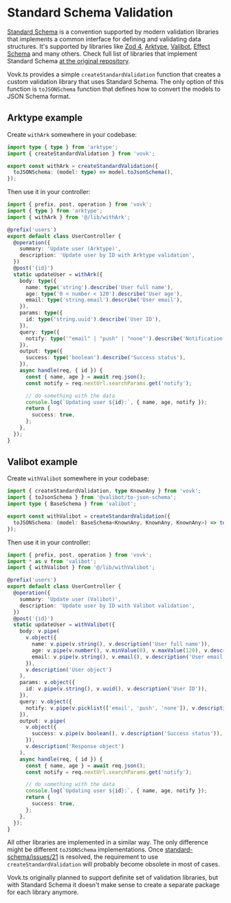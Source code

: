 # Standard Schema Validation

[Standard Schema](https://github.com/standard-schema/standard-schema) is a convention supported by modern validation libraries that implements a common interface for defining and validating data structures. It's supported by libraries like [Zod 4](https://www.npmjs.com/package/zod), [Arktype](https://www.npmjs.com/package/arktype), [Valibot](https://www.npmjs.com/package/valibot), [Effect Schema](https://effect.website/docs/schema/introduction/) and many others. Check full list of libraries that implement Standard Schema [at the original repository](https://github.com/standard-schema/standard-schema?tab=readme-ov-file#what-schema-libraries-implement-the-spec).

Vovk.ts provides a simple `createStandardValidation` function that creates a custom validation library that uses Standard Schema. The only option of this function is `toJSONSchema` function that defines how to convert the models to JSON Schema format.

## Arktype example

Create `withArk` somewhere in your codebase:

```ts filename="src/lib/withArk.ts"
import type { type } from 'arktype';
import { createStandardValidation } from 'vovk';

export const withArk = createStandardValidation({
  toJSONSchema: (model: type) => model.toJsonSchema(),
});
```

Then use it in your controller:

```ts filename="src/modules/user/UserController.ts"
import { prefix, post, operation } from 'vovk';
import { type } from 'arktype';
import { withArk } from '@/lib/withArk';

@prefix('users')
export default class UserController {
  @operation({
    summary: 'Update user (Arktype)',
    description: 'Update user by ID with Arktype validation',
  })
  @post('{id}')
  static updateUser = withArk({
    body: type({
      name: type('string').describe('User full name'),
      age: type('0 < number < 120').describe('User age'),
      email: type('string.email').describe('User email'),
    }),
    params: type({
      id: type('string.uuid').describe('User ID'),
    }),
    query: type({
      notify: type('"email" | "push" | "none"').describe('Notification type'),
    }),
    output: type({
      success: type('boolean').describe('Success status'),
    }),
    async handle(req, { id }) {
      const { name, age } = await req.json();
      const notify = req.nextUrl.searchParams.get('notify');

      // do something with the data
      console.log(`Updating user ${id}:`, { name, age, notify });
      return {
        success: true,
      };
    },
  });
}
```

## Valibot example

Create `withValibot` somewhere in your codebase:

```ts filename="src/lib/withValibot.ts"
import { createStandardValidation, type KnownAny } from 'vovk';
import { toJsonSchema } from '@valibot/to-json-schema';
import type { BaseSchema } from 'valibot';

export const withValibot = createStandardValidation({
  toJSONSchema: (model: BaseSchema<KnownAny, KnownAny, KnownAny>) => toJsonSchema(model),
});
```

Then use it in your controller:

```ts filename="src/modules/user/UserController.ts"
import { prefix, post, operation } from 'vovk';
import * as v from 'valibot';
import { withValibot } from '@/lib/withValibot';

@prefix('users')
export default class UserController {
  @operation({
    summary: 'Update user (Valibot)',
    description: 'Update user by ID with Valibot validation',
  })
  @post('{id}')
  static updateUser = withValibot({
    body: v.pipe(
      v.object({
        name: v.pipe(v.string(), v.description('User full name')),
        age: v.pipe(v.number(), v.minValue(0), v.maxValue(120), v.description('User age')),
        email: v.pipe(v.string(), v.email(), v.description('User email')),
      }),
      v.description('User object')
    ),
    params: v.object({
      id: v.pipe(v.string(), v.uuid(), v.description('User ID')),
    }),
    query: v.object({
      notify: v.pipe(v.picklist(['email', 'push', 'none']), v.description('Notification type')),
    }),
    output: v.pipe(
      v.object({
        success: v.pipe(v.boolean(), v.description('Success status')),
      }),
      v.description('Response object')
    ),
    async handle(req, { id }) {
      const { name, age } = await req.json();
      const notify = req.nextUrl.searchParams.get('notify');

      // do something with the data
      console.log(`Updating user ${id}:`, { name, age, notify });
      return {
        success: true,
      };
    },
  });
}
```

All other libraries are implemented in a similar way. The only difference might be different `toJSONSchema` implementations. Once [standard-schema/issues/21](https://github.com/standard-schema/standard-schema/issues/21) is resolved, the requirement to use `createStandardValidation` will probably become obsolete in most of cases.

Vovk.ts originally planned to support definite set of validation libraries, but with Standard Schema it doesn't make sense to create a separate package for each library anymore.
